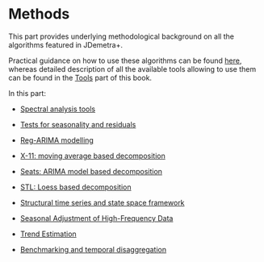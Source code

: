 # Methods {.unnumbered #part-M}

This part provides underlying methodological background on all the algorithms featured in JDemetra+. 

Practical guidance on how to use these algorithms can be found [here](#part-A), whereas detailed description of all the available tools allowing to use them can be found in the [Tools](#part-T) part of this book.

In this part: 

-   [Spectral analysis tools](#m-spectrum)

-   [Tests for seasonality and residuals](M-tests.qmd)

-   [Reg-ARIMA modelling](#m-reg-a)

-   [X-11: moving average based decomposition](#m-X11)

-   [Seats: ARIMA model based decomposition](#m-seats)

-   [STL: Loess based decomposition](#m-stl)

-   [Structural time series and state space framework](#m-ssf)

-   [Seasonal Adjustment of High-Frequency Data](#m-sa-hf)

-   [Trend Estimation](#m-trend)

-   [Benchmarking and temporal disaggregation](#m-bench)









